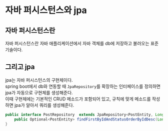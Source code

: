 # 자바 퍼시스턴스와 jpa

## 자바 퍼시스턴스란

자바 퍼시스턴스란 자바 애플리케이션에서 자바 객체를 db에 저장하고 불러오는 표준 기술이다.

## 그리고 jpa

jpa는 자바 퍼시스턴스의 구현체이다.\
spring boot에서 db와 연동할 때 `JpaRepository`를 확장하는 인터페이스를 정의하면 jpa가 자동으로 구현체를 생성해준다.\
이때 구현체에는 기본적인 CRUD 메소드가 포함되어 있고, 규칙에 맞게 메소드를 작성하면 jpa가 알아서 쿼리를 생성해준다.

```java
public interface PostRepository  extends JpaRepository<PostEntity, Long> {
    public Optional<PostEntity> findFirstByIdAndStatusOrderByIdDesc(Long id, String status);
}
```

